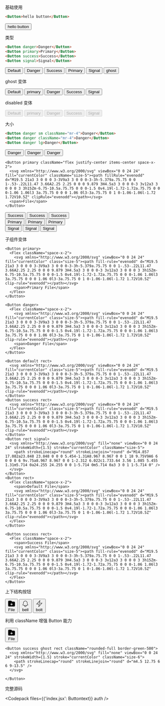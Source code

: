 
基础使用

```html
<Button>hello button</Button>
```

<div>
  <Button>hello button</Button>
</div>

类型

```html
<Button danger>Danger</Button>
<Button primary>Primary</Button>
<Button success>Success</Button>
<Button signal>Signal</Button>
```

<Cardruntime>
  <div className="mt-4 flex justify-around">
    <Button>Default</Button>
    <Button danger>Danger</Button>
    <Button success>Success</Button>
    <Button primary>Primary</Button>
    <Button signal>Signal</Button>
    <Button ghost>ghost</Button>
  </div>
</Cardruntime>

ghost 变体

<Cardruntime>
  <div className="mt-4 flex justify-around">
    <Button ghost>Default</Button>
    <Button ghost primary>primary</Button>
    <Button ghost danger>Danger</Button>
    <Button ghost success>Success</Button>
    <Button ghost signal>Signal</Button>
  </div>
</Cardruntime>

disabled 变体

<Cardruntime>
  <div className="mt-4 flex justify-around">
    <Button ghost disabled>Default</Button>
    <Button ghost disabled primary>primary</Button>
    <Button ghost disabled danger>Danger</Button>
    <Button ghost disabled success>Success</Button>
    <Button ghost disabled signal>Signal</Button>
  </div>
</Cardruntime>

大小

```html
<Button danger sm className="mr-4">Danger</Button>
<Button danger className="mr-4">Danger</Button>
<Button danger lg>Danger</Button>
```

<Cardruntime>
  <div className="mt-4">
    <Button danger sm className="mr-4">Danger</Button>
    <Button danger className="mr-4">Danger</Button>
    <Button danger lg>Danger</Button>

    <Button primary className="flex justify-center items-center space-x-2">
      <svg xmlns="http://www.w3.org/2000/svg" viewBox="0 0 24 24" fill="currentColor" className="size-5"><path fillRule="evenodd" d="M19.5 21a3 3 0 0 0 3-3V9a3 3 0 0 0-3-3h-5.379a.75.75 0 0 1-.53-.22L11.47 3.66A2.25 2.25 0 0 0 9.879 3H4.5a3 3 0 0 0-3 3v12a3 3 0 0 0 3 3h15Zm-6.75-10.5a.75.75 0 0 0-1.5 0v4.19l-1.72-1.72a.75.75 0 0 0-1.06 1.06l3 3a.75.75 0 0 0 1.06 0l3-3a.75.75 0 1 0-1.06-1.06l-1.72 1.72V10.5Z" clipRule="evenodd"></path></svg>
      <span>File</span>
    </Button>
  </div>
  <div className="mt-4">
    <Button success lg className="mr-4">Success</Button>
    <Button success className="mr-4">Success</Button>
    <Button success sm>Success</Button>
  </div>
  <div className="mt-4">
    <Button primary sm className="mr-4">Primary</Button>
    <Button primary className="mr-4">Primary</Button>
    <Button primary lg>Primary</Button>
  </div>
  <div className="mt-4">
    <Button signal lg className="mr-4">Signal</Button>
    <Button signal className="mr-4">Signal</Button>
    <Button signal sm>Signal</Button>
  </div>
</Cardruntime>

子组件变体

<Cardruntime>
  <div className="mt-4 flex items-center justify-around">

    <Button primary>
      <Flex className="space-x-2">
        <svg xmlns="http://www.w3.org/2000/svg" viewBox="0 0 24 24" fill="currentColor" class="size-5"><path fill-rule="evenodd" d="M19.5 21a3 3 0 0 0 3-3V9a3 3 0 0 0-3-3h-5.379a.75.75 0 0 1-.53-.22L11.47 3.66A2.25 2.25 0 0 0 9.879 3H4.5a3 3 0 0 0-3 3v12a3 3 0 0 0 3 3h15Zm-6.75-10.5a.75.75 0 0 0-1.5 0v4.19l-1.72-1.72a.75.75 0 0 0-1.06 1.06l3 3a.75.75 0 0 0 1.06 0l3-3a.75.75 0 1 0-1.06-1.06l-1.72 1.72V10.5Z" clip-rule="evenodd"></path></svg>
        <span>Primary File</span>
      </Flex>
    </Button>

    <Button danger>
      <Flex className="space-x-2">
        <svg xmlns="http://www.w3.org/2000/svg" viewBox="0 0 24 24" fill="currentColor" class="size-5"><path fill-rule="evenodd" d="M19.5 21a3 3 0 0 0 3-3V9a3 3 0 0 0-3-3h-5.379a.75.75 0 0 1-.53-.22L11.47 3.66A2.25 2.25 0 0 0 9.879 3H4.5a3 3 0 0 0-3 3v12a3 3 0 0 0 3 3h15Zm-6.75-10.5a.75.75 0 0 0-1.5 0v4.19l-1.72-1.72a.75.75 0 0 0-1.06 1.06l3 3a.75.75 0 0 0 1.06 0l3-3a.75.75 0 1 0-1.06-1.06l-1.72 1.72V10.5Z" clip-rule="evenodd"></path></svg>
        <span>Danger File</span>
      </Flex>
    </Button>

    <Button default rect>
      <svg xmlns="http://www.w3.org/2000/svg" viewBox="0 0 24 24" fill="currentColor" class="size-5"><path fill-rule="evenodd" d="M19.5 21a3 3 0 0 0 3-3V9a3 3 0 0 0-3-3h-5.379a.75.75 0 0 1-.53-.22L11.47 3.66A2.25 2.25 0 0 0 9.879 3H4.5a3 3 0 0 0-3 3v12a3 3 0 0 0 3 3h15Zm-6.75-10.5a.75.75 0 0 0-1.5 0v4.19l-1.72-1.72a.75.75 0 0 0-1.06 1.06l3 3a.75.75 0 0 0 1.06 0l3-3a.75.75 0 1 0-1.06-1.06l-1.72 1.72V10.5Z" clip-rule="evenodd"></path></svg>
    </Button>
    <Button success rect>
      <svg xmlns="http://www.w3.org/2000/svg" viewBox="0 0 24 24" fill="currentColor" class="size-5"><path fill-rule="evenodd" d="M19.5 21a3 3 0 0 0 3-3V9a3 3 0 0 0-3-3h-5.379a.75.75 0 0 1-.53-.22L11.47 3.66A2.25 2.25 0 0 0 9.879 3H4.5a3 3 0 0 0-3 3v12a3 3 0 0 0 3 3h15Zm-6.75-10.5a.75.75 0 0 0-1.5 0v4.19l-1.72-1.72a.75.75 0 0 0-1.06 1.06l3 3a.75.75 0 0 0 1.06 0l3-3a.75.75 0 1 0-1.06-1.06l-1.72 1.72V10.5Z" clip-rule="evenodd"></path></svg>
    </Button>
    <Button rect signal>
      <svg xmlns="http://www.w3.org/2000/svg" fill="none" viewBox="0 0 24 24" strokeWidth={1.5} stroke="currentColor" className="size-5">
        <path strokeLinecap="round" strokeLinejoin="round" d="M14.857 17.082a23.848 23.848 0 0 0 5.454-1.31A8.967 8.967 0 0 1 18 9.75V9A6 6 0 0 0 6 9v.75a8.967 8.967 0 0 1-2.312 6.022c1.733.64 3.56 1.085 5.455 1.31m5.714 0a24.255 24.255 0 0 1-5.714 0m5.714 0a3 3 0 1 1-5.714 0" />
      </svg>
    </Button>
    <Button rect>
      <Flex className="space-x-2">
        <span>Default File</span>
        <svg xmlns="http://www.w3.org/2000/svg" viewBox="0 0 24 24" fill="currentColor" class="size-5"><path fill-rule="evenodd" d="M19.5 21a3 3 0 0 0 3-3V9a3 3 0 0 0-3-3h-5.379a.75.75 0 0 1-.53-.22L11.47 3.66A2.25 2.25 0 0 0 9.879 3H4.5a3 3 0 0 0-3 3v12a3 3 0 0 0 3 3h15Zm-6.75-10.5a.75.75 0 0 0-1.5 0v4.19l-1.72-1.72a.75.75 0 0 0-1.06 1.06l3 3a.75.75 0 0 0 1.06 0l3-3a.75.75 0 1 0-1.06-1.06l-1.72 1.72V10.5Z" clip-rule="evenodd"></path></svg>
      </Flex>
    </Button>

    <Button success rect>
      <Flex className="space-x-2">
        <span>Success File</span>
        <svg xmlns="http://www.w3.org/2000/svg" viewBox="0 0 24 24" fill="currentColor" class="size-5"><path fill-rule="evenodd" d="M19.5 21a3 3 0 0 0 3-3V9a3 3 0 0 0-3-3h-5.379a.75.75 0 0 1-.53-.22L11.47 3.66A2.25 2.25 0 0 0 9.879 3H4.5a3 3 0 0 0-3 3v12a3 3 0 0 0 3 3h15Zm-6.75-10.5a.75.75 0 0 0-1.5 0v4.19l-1.72-1.72a.75.75 0 0 0-1.06 1.06l3 3a.75.75 0 0 0 1.06 0l3-3a.75.75 0 1 0-1.06-1.06l-1.72 1.72V10.5Z" clip-rule="evenodd"></path></svg>
      </Flex>
    </Button>
  </div>
</Cardruntime>

上下结构按钮

<Cardruntime>
  <Button success ghost>
    <Flex col className="space-y-2">
      <svg xmlns="http://www.w3.org/2000/svg" viewBox="0 0 24 24" fill="currentColor" class="size-5"><path fill-rule="evenodd" d="M19.5 21a3 3 0 0 0 3-3V9a3 3 0 0 0-3-3h-5.379a.75.75 0 0 1-.53-.22L11.47 3.66A2.25 2.25 0 0 0 9.879 3H4.5a3 3 0 0 0-3 3v12a3 3 0 0 0 3 3h15Zm-6.75-10.5a.75.75 0 0 0-1.5 0v4.19l-1.72-1.72a.75.75 0 0 0-1.06 1.06l3 3a.75.75 0 0 0 1.06 0l3-3a.75.75 0 1 0-1.06-1.06l-1.72 1.72V10.5Z" clip-rule="evenodd"></path></svg>
      <span>File</span>
    </Flex>
  </Button>

  <Button signal ghost>
    <Flex col className="space-y-2">
      <svg xmlns="http://www.w3.org/2000/svg" fill="none" viewBox="0 0 24 24" strokeWidth={1.5} stroke="currentColor" className="size-5">
        <path strokeLinecap="round" strokeLinejoin="round" d="M14.857 17.082a23.848 23.848 0 0 0 5.454-1.31A8.967 8.967 0 0 1 18 9.75V9A6 6 0 0 0 6 9v.75a8.967 8.967 0 0 1-2.312 6.022c1.733.64 3.56 1.085 5.455 1.31m5.714 0a24.255 24.255 0 0 1-5.714 0m5.714 0a3 3 0 1 1-5.714 0" />
      </svg>
      <span>bell</span>
    </Flex>
  </Button>

  <Button primary ghost>
    <Flex col className="space-y-2">
      <svg xmlns="http://www.w3.org/2000/svg" fill="none" viewBox="0 0 24 24" strokeWidth={1.5} stroke="currentColor" className="size-6">
        <path strokeLinecap="round" strokeLinejoin="round" d="m3.75 13.5 10.5-11.25L12 10.5h8.25L9.75 21.75 12 13.5H3.75Z" />
      </svg>
      <span>bolt</span>
    </Flex>
  </Button>
</Cardruntime>

利用 className 增强 Button 能力

<Cardruntime>
  <Flex className="space-x-2">
    <Button primary ghost className="border-blue-500">
      <Flex col className="space-y-2">
        <svg xmlns="http://www.w3.org/2000/svg" viewBox="0 0 24 24" fill="currentColor" class="size-5"><path fill-rule="evenodd" d="M19.5 21a3 3 0 0 0 3-3V9a3 3 0 0 0-3-3h-5.379a.75.75 0 0 1-.53-.22L11.47 3.66A2.25 2.25 0 0 0 9.879 3H4.5a3 3 0 0 0-3 3v12a3 3 0 0 0 3 3h15Zm-6.75-10.5a.75.75 0 0 0-1.5 0v4.19l-1.72-1.72a.75.75 0 0 0-1.06 1.06l3 3a.75.75 0 0 0 1.06 0l3-3a.75.75 0 1 0-1.06-1.06l-1.72 1.72V10.5Z" clip-rule="evenodd"></path></svg>
        <span>File</span>
      </Flex>
    </Button>

    <Button success ghost rect className="rounded-full border-green-500">
      <svg xmlns="http://www.w3.org/2000/svg" fill="none" viewBox="0 0 24 24" strokeWidth={1.5} stroke="currentColor" className="size-6">
        <path strokeLinecap="round" strokeLinejoin="round" d="m4.5 12.75 6 6 9-13.5" />
      </svg>

    </Button>
  </Flex>

</Cardruntime>

完整源码


<Codepack files={{'index.jsx': Buttontext}} auth />
